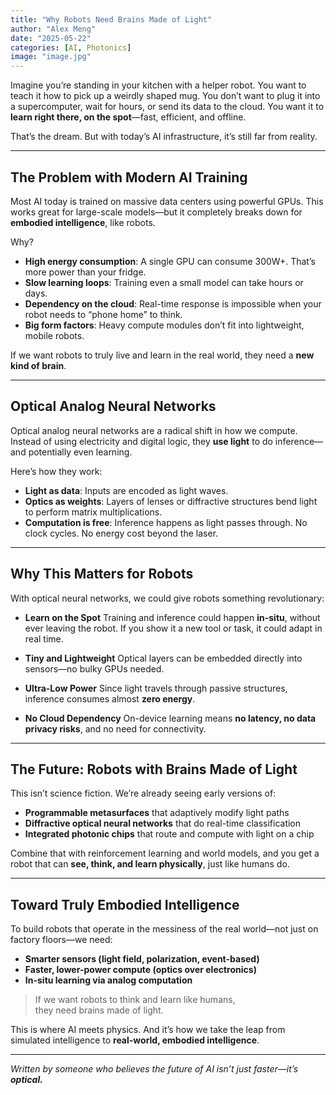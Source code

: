 ```yaml
---
title: "Why Robots Need Brains Made of Light"
author: "Alex Meng"
date: "2025-05-22"
categories: [AI, Photonics]
image: "image.jpg"
---
```


Imagine you’re standing in your kitchen with a helper robot. You want to teach it how to pick up a weirdly shaped mug. You don’t want to plug it into a supercomputer, wait for hours, or send its data to the cloud. You want it to **learn right there, on the spot**—fast, efficient, and offline.

That’s the dream. But with today’s AI infrastructure, it’s still far from reality.

---

## The Problem with Modern AI Training

Most AI today is trained on massive data centers using powerful GPUs. This works great for large-scale models—but it completely breaks down for **embodied intelligence**, like robots.

Why?

- **High energy consumption**: A single GPU can consume 300W+. That’s more power than your fridge.
- **Slow learning loops**: Training even a small model can take hours or days.
- **Dependency on the cloud**: Real-time response is impossible when your robot needs to “phone home” to think.
- **Big form factors**: Heavy compute modules don’t fit into lightweight, mobile robots.

If we want robots to truly live and learn in the real world, they need a **new kind of brain**.

---

## Optical Analog Neural Networks

Optical analog neural networks are a radical shift in how we compute. Instead of using electricity and digital logic, they **use light** to do inference—and potentially even learning.

Here’s how they work:

- **Light as data**: Inputs are encoded as light waves.
- **Optics as weights**: Layers of lenses or diffractive structures bend light to perform matrix multiplications.
- **Computation is free**: Inference happens as light passes through. No clock cycles. No energy cost beyond the laser.

---

## Why This Matters for Robots

With optical neural networks, we could give robots something revolutionary:

* **Learn on the Spot**
Training and inference could happen **in-situ**, without ever leaving the robot. If you show it a new tool or task, it could adapt in real time.

* **Tiny and Lightweight**
Optical layers can be embedded directly into sensors—no bulky GPUs needed.

* **Ultra-Low Power**
Since light travels through passive structures, inference consumes almost **zero energy**.

* **No Cloud Dependency**
On-device learning means **no latency, no data privacy risks**, and no need for connectivity.

---

## The Future: Robots with Brains Made of Light

This isn't science fiction. We’re already seeing early versions of:

- **Programmable metasurfaces** that adaptively modify light paths
- **Diffractive optical neural networks** that do real-time classification
- **Integrated photonic chips** that route and compute with light on a chip

Combine that with reinforcement learning and world models, and you get a robot that can **see, think, and learn physically**, just like humans do.

---

## Toward Truly Embodied Intelligence

To build robots that operate in the messiness of the real world—not just on factory floors—we need:

- **Smarter sensors (light field, polarization, event-based)**
- **Faster, lower-power compute (optics over electronics)**
- **In-situ learning via analog computation**

> If we want robots to think and learn like humans,  
> they need brains made of light.

This is where AI meets physics. And it’s how we take the leap from simulated intelligence to **real-world, embodied intelligence**.

---

*Written by someone who believes the future of AI isn't just faster—it's **optical.***



